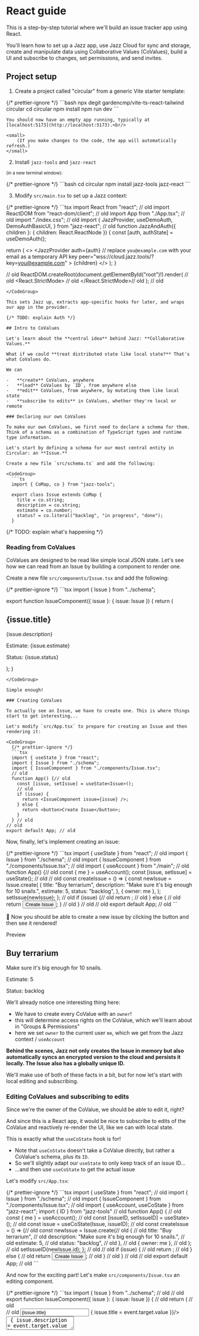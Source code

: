 
# React guide

This is a step-by-step tutorial where we'll build an issue tracker app using React.

You'll learn how to set up a Jazz app, use Jazz Cloud for sync and storage, create and manipulate data using
Collaborative Values (CoValues), build a UI and subscribe to changes, set permissions, and send invites.

## Project setup

1. Create a project called "circular" from a generic Vite starter template:

<CodeGroup>
  {/* prettier-ignore */}
  ```bash
  npx degit gardencmp/vite-ts-react-tailwind circular
  cd circular
  npm install
  npm run dev
  ```
</CodeGroup>

    You should now have an empty app running, typically at [localhost:5173](http://localhost:5173).<br/>

    <small>
        (If you make changes to the code, the app will automatically refresh.)
    </small>

2. Install `jazz-tools` and `jazz-react`<br/>

<small>(in a new terminal window):</small>

<CodeGroup>
  {/* prettier-ignore */}
  ```bash
  cd circular
  npm install jazz-tools jazz-react
  ```
</CodeGroup>

3. Modify `src/main.tsx` to set up a Jazz context:

<CodeGroup>
  {/* prettier-ignore */}
  ```tsx
  import React from "react"; // old
  import ReactDOM from "react-dom/client"; // old
  import App from "./App.tsx"; // old
  import "./index.css"; // old
  import {
  JazzProvider,
  useDemoAuth,
  DemoAuthBasicUI,
} from "jazz-react";
  // old
function JazzAndAuth({ children }: { children: React.ReactNode }) {
  const [auth, authState] = useDemoAuth();

  return (
    <>
      <JazzProvider
        auth={auth}
        // replace `you@example.com` with your email as a temporary API key
        peer="wss://cloud.jazz.tools/?key=you@example.com"
      >
        {children}
      </JazzProvider>
      <DemoAuthBasicUI appName="Circular" state={authState} />
    </>
  );
}

// old
ReactDOM.createRoot(document.getElementById("root")!).render( // old
<React.StrictMode> // old
  <JazzAndAuth>
    <App />
  </JazzAndAuth>
</React.StrictMode>// old
); // old
```
</CodeGroup>

This sets Jazz up, extracts app-specific hooks for later, and wraps our app in the provider.

{/* TODO: explain Auth */}

## Intro to CoValues

Let's learn about the **central idea** behind Jazz: **Collaborative Values.**

What if we could **treat distributed state like local state?** That's what CoValues do.

We can

-   **create** CoValues, anywhere
-   **load** CoValues by `ID`, from anywhere else
-   **edit** CoValues, from anywhere, by mutating them like local state
-   **subscribe to edits** in CoValues, whether they're local or remote

### Declaring our own CoValues

To make our own CoValues, we first need to declare a schema for them. Think of a schema as a combination of TypeScript types and runtime type information.

Let's start by defining a schema for our most central entity in Circular: an **Issue.**

Create a new file `src/schema.ts` and add the following:

<CodeGroup>
  ```ts
  import { CoMap, co } from "jazz-tools";

  export class Issue extends CoMap {
    title = co.string;
    description = co.string;
    estimate = co.number;
    status? = co.literal("backlog", "in progress", "done");
  }
  ```
</CodeGroup>

{/* TODO: explain what's happening */}

### Reading from CoValues

CoValues are designed to be read like simple local JSON state. Let's see how we can read from an Issue by building a component to render one.

Create a new file `src/components/Issue.tsx` and add the following:

<CodeGroup>
  {/* prettier-ignore */}
  ```tsx
  import { Issue } from "../schema";

  export function IssueComponent({ issue }: { issue: Issue }) {
    return (
      <div className="grid grid-cols-6 text-sm border-r border-b [&>*]:p-2 [&>*]:border-l [&>*]:border-t">
        <h2>{issue.title}</h2>
        <p className="col-span-3">{issue.description}</p>
        <p>Estimate: {issue.estimate}</p>
        <p>Status: {issue.status}</p>
      </div>
    );
  }
```
</CodeGroup>

Simple enough!

### Creating CoValues

To actually see an Issue, we have to create one. This is where things start to get interesting...

Let's modify `src/App.tsx` to prepare for creating an Issue and then rendering it:

<CodeGroup>
  {/* prettier-ignore */}
  ```tsx
  import { useState } from "react";
  import { Issue } from "./schema";
  import { IssueComponent } from "./components/Issue.tsx";
  // old
  function App() {// old
    const [issue, setIssue] = useState<Issue>();
    // old
    if (issue) {
      return <IssueComponent issue={issue} />;
    } else {
      return <button>Create Issue</button>;
    }
  } // old
// old
export default App; // old
```
</CodeGroup>

Now, finally, let's implement creating an issue:

<CodeGroup>
  {/* prettier-ignore */}
  ```tsx
  import { useState } from "react"; // old
  import { Issue } from "./schema"; // old
  import { IssueComponent } from "./components/Issue.tsx"; // old
  import { useAccount } from "./main";
  // old
  function App() {// old
  const { me } = useAccount();
  const [issue, setIssue] = useState<Issue>(); // old
  // old
  const createIssue = () => {
    const newIssue = Issue.create(
      {
        title: "Buy terrarium",
        description: "Make sure it's big enough for 10 snails.",
        estimate: 5,
        status: "backlog",
      },
      { owner: me },
    );
    setIssue(newIssue);
  };
  // old
  if (issue) {// old
      return <IssueComponent issue={issue} />; // old
    } else { // old
      return <button onClick={createIssue}>Create Issue</button>;
    } // old
  } // old
  // old
  export default App; // old
```
</CodeGroup>

🏁 Now you should be able to create a new issue by clicking the button and then see it rendered!

<div className="text-xs uppercase text-stone-400 dark:text-stone-600 tracking-wider -mb-3">
  Preview
</div>
<div className="p-3 md:-mx-3 rounded border border-stone-100 bg-white dark:bg-black not-prose">
  <div className="grid grid-cols-6 text-sm border-r border-b [&>*]:p-2 [&>*]:border-l [&>*]:border-t">
    <h2>Buy terrarium</h2>
    <p className="col-span-3">Make sure it's big enough for 10 snails.</p>
    <p>Estimate: 5</p>
    <p>Status: backlog</p>
  </div>
</div>

We'll already notice one interesting thing here:

-   We have to create every CoValue with an `owner`!
  -   this will determine access rights on the CoValue, which we'll learn about in "Groups & Permissions"
-   here we set `owner` to the current user `me`, which we get from the Jazz context / `useAccount`

**Behind the scenes, Jazz not only creates the Issue in memory but also automatically syncs an encrypted version to the cloud and persists it locally. The Issue also has a globally unique ID.**

We'll make use of both of these facts in a bit, but for now let's start with local editing and subscribing.

### Editing CoValues and subscribing to edits

Since we're the owner of the CoValue, we should be able to edit it, right?

And since this is a React app, it would be nice to subscribe to edits of the CoValue and reactively re-render the UI, like we can with local state.

This is exactly what the `useCoState` hook is for!

  -   Note that `useCoState` doesn't take a CoValue directly, but rather a CoValue's schema, plus its `ID`.
-   So we'll slightly adapt our `useState` to only keep track of an issue ID...
-   ...and then use `useCoState` to get the actual issue

Let's modify `src/App.tsx`:

<CodeGroup>
  {/* prettier-ignore */}
  ```tsx
  import { useState } from "react"; // old
  import { Issue } from "./schema"; // old
  import { IssueComponent } from "./components/Issue.tsx"; // old
  import { useAccount, useCoState } from "jazz-react";
  import { ID } from "jazz-tools"
  // old
  function App() { // old
  const { me } = useAccount(); // old
  const [issueID, setIssueID] = useState<ID<Issue>>();
  // old
  const issue = useCoState(Issue, issueID);
  // old
  const createIssue = () => {// old
    const newIssue = Issue.create(// old
      { // old
        title: "Buy terrarium", // old
        description: "Make sure it's big enough for 10 snails.", // old
        estimate: 5, // old
        status: "backlog", // old
      }, // old
      { owner: me }, // old
    ); // old
    setIssueID(newIssue.id);
  }; // old
  // old
  if (issue) { // old
    return <IssueComponent issue={issue} />; // old
  } else { // old
    return <button onClick={createIssue}>Create Issue</button>; // old
  } // old
} // old
// old
export default App; // old
```
</CodeGroup>

And now for the exciting part! Let's make `src/components/Issue.tsx` an editing component.

<CodeGroup>
  {/* prettier-ignore */}
  ```tsx
  import { Issue } from "../schema"; // old
  // old
  export function IssueComponent({ issue }: { issue: Issue }) { // old
    return ( // old
      <div className="grid grid-cols-6 text-sm border-r border-b [&>*]:p-2 [&>*]:border-l [&>*]:border-t"> // old
        <input type="text"
          value={issue.title}
          onChange={(event) => { issue.title = event.target.value }}/>
        <textarea className="col-span-3"
          value={issue.description}
          onChange={(event) => { issue.description = event.target.value }}/>
        <label className="flex">
          Estimate:
          <input type="number" className="text-right min-w-0"
                value={issue.estimate}
                onChange={(event) => { issue.estimate = Number(event.target.value) }}/>
        </label>
        <select
          value={issue.status}
          onChange={(event) => {
            issue.status = event.target.value as "backlog" | "in progress" | "done"
          }}
        >
          <option value="backlog">Backlog</option>
          <option value="in progress">In Progress</option>
          <option value="done">Done</option>
        </select>
      </div>
    );
  }
```
</CodeGroup>

<div className="text-xs uppercase text-stone-400 dark:text-stone-600 tracking-wider -mb-3">
  Preview
</div>
<div className="p-3 md:-mx-3 rounded border border-stone-100 bg-white dark:bg-black not-prose">
  <div className="grid grid-cols-6 text-sm border-r border-b [&>*]:p-2 [&>*]:border-l [&>*]:border-t">
    <input type="text" value={"Buy terrarium"} />
    <input
      type="text"
      className="col-span-3"
      value={"Make sure it's big enough for 10 snails."}
    />
    <label className="flex">
      Estimate:{" "}
      <input type="number" value={5} className="text-right min-w-0" />
    </label>
    <select value={"backlog"}>
      <option value="backlog">Backlog</option>
      <option value="in progress">In Progress</option>
      <option value="done">Done</option>
    </select>
  </div>
</div>

🏁 Now you should be able to edit the issue after creating it!

You'll immediately notice that we're doing something non-idiomatic for React: we mutate the issue directly, by assigning to its properties.

This works because CoValues

-   intercept these edits
-   update their local view accordingly (React doesn't really care after rendering)
-   notify subscribers of the change (who will receive a fresh, updated view of the CoValue)

<aside className="text-sm border border-stone-300 dark:border-stone-700 rounded px-4 my-4 max-w-3xl [&_pre]:mx-0">
  <h4 className="not-prose text-base py-2 mb-3 px-4 border-b border-stone-300 dark:border-stone-700">💡 A Quick Overview of Subscribing to CoValues</h4>

  There are three main ways to subscribe to a CoValue:

  1.  Directly on an instance:

  <CodeGroup size="sm">
    ```ts
    const unsub = issue.subscribe([], (updatedIssue) => console.log(updatedIssue));
    ```
  </CodeGroup>

  2.  If you only have an ID (this will load the issue if needed):

  <CodeGroup size="sm">
    ```ts
    const unsub = Issue.subscribe(issueID, me, [], (updatedIssue) => {
    console.log(updatedIssue);
  });
    ```
  </CodeGroup>

  3.  If you're in a React component, to re-render reactively:

  `tsx
  const issue = useCoState(Issue, issueID);
  `


  By the way, `useCoState` is basically just an optimized version of
  <CodeGroup size="sm">
    ```ts
    function useCoState<V extends CoValue>(Schema: CoValueClass<V>, id?: ID<V>): V | undefined {
    const { me } = useAccount();
    const [value, setValue] = useState<V>();

    useEffect(() => Schema.subscribe(id, me, [], setValue), [id]);

    return value;
  }
    ```
  </CodeGroup>

</aside>

We have one subscriber on our Issue, with `useCoState` in `src/App.tsx`, which will cause the `App` component and its children **to** re-render whenever the Issue changes.

### Automatic local & cloud persistence

So far our Issue CoValues just looked like ephemeral local state. We'll now start exploring the first main feature that makes CoValues special: **automatic persistence.**

Actually, all the Issue CoValues we've created so far **have already been automatically persisted** to the cloud and locally - but we lose track of their ID after a reload.

So let's store the ID in the browser's URL and make sure our useState is in sync with that.

<CodeGroup>
  {/* prettier-ignore */}
  ```tsx
  import { useState } from "react"; // old
  import { Issue } from "./schema"; // old
  import { IssueComponent } from "./components/Issue.tsx"; // old
  import { useAccount, useCoState } from "jazz-react"; // old
  import { ID } from "jazz-tools" // old
  // old
  function App() { // old
  const { me } = useAccount(); // old
  const [issueID, setIssueID] = useState<ID<Issue> | undefined>(
  (window.location.search?.replace("?issue=", "") || undefined) as ID<Issue> | undefined,
  );
  // old
  const issue = useCoState(Issue, issueID); // old
  // old
  const createIssue = () => {// old
    const newIssue = Issue.create(// old
      { // old
        title: "Buy terrarium", // old
        description: "Make sure it's big enough for 10 snails.", // old
        estimate: 5, // old
        status: "backlog", // old
      }, // old
      { owner: me }, // old
    ); // old
    setIssueID(newIssue.id); // old
    window.history.pushState({}, "", `?issue=${newIssue.id}`);
  }; // old
  // old
  if (issue) { // old
    return <IssueComponent issue={issue} />; // old
  } else { // old
    return <button onClick={createIssue}>Create Issue</button>; // old
  } // old
} // old
// old
export default App; // old
```
</CodeGroup>

🏁 Now you should be able to create an issue, edit it, reload the page, and still see the same issue.

### Remote sync

To see that sync is also already working, try the following:

-   copy the URL to a new tab in the same browser window and see the same issue
-   edit the issue and see the changes reflected in the other tab!

This works because we load the issue as the same account that created it and owns it (remember how you set `{ owner: me }`).

But how can we share an Issue with someone else?

### Simple public sharing

We'll learn more about access control in "Groups & Permissions", but for now let's build a super simple way of sharing an Issue by just making it publicly readable & writable.

All we have to do is create a new group to own each new issue and add "everyone" as a "writer":

<CodeGroup>
  {/* prettier-ignore */}
  ```tsx
  import { useState } from "react"; // old
  import { Issue } from "./schema"; // old
  import { IssueComponent } from "./components/Issue.tsx"; // old
  import { useAccount, useCoState } from "jazz-react"; // old
  import { ID, Group } from "jazz-tools"
  // old
  function App() { // old
  const { me } = useAccount(); // old
  const [issueID, setIssueID] = useState<ID<Issue> | undefined>(// old
  (window.location.search?.replace("?issue=", "") || undefined) as ID<Issue> | undefined,// old
  ); // old
  // old
  const issue = useCoState(Issue, issueID); // old
  // old
  const createIssue = () => { // old
    const group = Group.create({ owner: me });
    group.addMember("everyone", "writer");
    // old
    const newIssue = Issue.create( // old
      { // old
        title: "Buy terrarium", // old
        description: "Make sure it's big enough for 10 snails.", // old
        estimate: 5, // old
        status: "backlog", // old
      }, // old
      { owner: group },
    ); // old
    setIssueID(newIssue.id); // old
    window.history.pushState({}, "", `?issue=${newIssue.id}`); // old
  }; // old
  // old
  if (issue) { // old
    return <IssueComponent issue={issue} />; // old
  } else { // old
    return <button onClick={createIssue}>Create Issue</button>; // old
  } // old
} // old
// old
export default App; // old
```
</CodeGroup>

🏁 Now you should be able to open the Issue (with its unique URL) on another device or browser, or send it to a friend and you should be able to **edit it together in realtime!**

This concludes our intro to the essence of CoValues. Hopefully you're starting to have a feeling for how CoValues behave and how they're magically available everywhere.

## Refs & auto-subscribe

Now let's have a look at how to compose CoValues into more complex structures and build a whole app around them.

Let's extend our two data model to include "Projects" which have a list of tasks and some properties of their own.

Using plain objects, you would probably type a Project like this:

<CodeGroup>
  ```ts
  type Project = {
  name: string;
  issues: Issue[];
};
  ```
</CodeGroup>

In order to create this more complex structure in a fully collaborative way, we're going to need _references_ that allow us to nest or link CoValues.

Add the following to `src/schema.ts`:

<CodeGroup>
  ```ts
  import { CoMap, CoList, co } from "jazz-tools";
  // old
  export class Issue extends CoMap { // old
    title = co.string; // old
    description = co.string; // old
    estimate = co.number; // old
    status? = co.literal("backlog", "in progress", "done"); // old
  } // old
  // old
  export class ListOfIssues extends CoList.Of(co.ref(Issue)) {}

  export class Project extends CoMap {
  name = co.string;
  issues = co.ref(ListOfIssues);
}
  ```
</CodeGroup>

Now let's change things up a bit in terms of components as well.

First, we'll change `App.tsx` to create and render `Project`s instead of `Issue`s. (We'll move the `useCoState` into the `ProjectComponent` we'll create in a second).

<CodeGroup>
  {/* prettier-ignore */}
  ```tsx
  import { useState } from "react"; // old
  import { Project, ListOfIssues } from "./schema";
  import { ProjectComponent } from "./components/Project.tsx";
  import { useAccount } from "jazz-react";
  import { ID, Group } from "jazz-tools"
  // old
  function App() { // old
  const { me } = useAccount(); // old
  const [projectID, setProjectID] = useState<ID<Project> | undefined>(
  (window.location.search?.replace("?project=", "") || undefined) as ID<Project> | undefined
  );
  // old
  const issue = useCoState(Issue, issueID); // *bin*
  // old
  const createProject = () => {
    const group = Group.create({ owner: me });
    group.addMember("everyone", "writer");

    const newProject = Project.create(
      {
        name: "New Project",
        issues: ListOfIssues.create([], { owner: group })
      },
      { owner: group },
    );
    setProjectID(newProject.id);
    window.history.pushState({}, "", `?project=${newProject.id}`);
  };
  // old
  if (projectID) {
    return <ProjectComponent projectID={projectID} />;
  } else {
    return <button onClick={createProject}>Create Project</button>;
  }
} // old
// old
export default App; // old
```
</CodeGroup>

Now we'll actually create the `ProjectComponent` that renders a `Project` and its `Issue`s.

Create a new file `src/components/Project.tsx` and add the following:

<CodeGroup>
  {/* prettier-ignore */}
  ```tsx
  import { ID } from "jazz-tools";
  import { Project, Issue } from "../schema";
  import { IssueComponent } from "./Issue.tsx";
  import { useCoState } from "jazz-react";

  export function ProjectComponent({ projectID }: { projectID: ID<Project> }) {
  const project = useCoState(Project, projectID);

  const createAndAddIssue = () => {
    project?.issues?.push(Issue.create({
      title: "",
      description: "",
      estimate: 0,
      status: "backlog",
    }, { owner: project._owner }));
  };

  return project ? (
      <div>
        <h1>{project.name}</h1>
        <div className="border-r border-b">
          {project.issues?.map((issue) => (
            issue && <IssueComponent key={issue.id} issue={issue} />
          ))}
          <button onClick={createAndAddIssue}>Create Issue</button>
        </div>
      </div>
    ) : (
      <div>Loading project...</div>
    );
}
```
</CodeGroup>

🏁 Now you should be able to create a project, add issues to it, share it, and edit it collaboratively!

Two things to note here:

-   We create a new Issue like before, and then push it into the `issues` list of the Project. By setting the `owner` to the Project's owner, we ensure that the Issue has the same access rights as the project itself.
-   We only need to use `useCoState` on the Project, and the nested `ListOfIssues` and each `Issue` will be **automatically loaded and subscribed to when we access them.**
-   However, because either the `Project`, `ListOfIssues`, or each `Issue` might not be loaded yet, we have to check for them being defined.

### Precise loading depths

The load-and-subscribe-on-access is a convenient way to have your rendering drive data loading (including in nested components!) and lets you quickly chuck UIs together without worrying too much about the shape of all data you'll need.

But you can also take more precise control over loading by defining a minimum-depth to load in `useCoState`:

<CodeGroup>
  {/* prettier-ignore */}
  ```tsx
  import { ID } from "jazz-tools";// old
  import { Project, Issue } from "../schema"; // old
  import { IssueComponent } from "./Issue.tsx"; // old
  import { useCoState } from "jazz-react"; // old
  // old
  export function ProjectComponent({ projectID }: { projectID: ID<Project> }) {// old
  const project = useCoState(Project, projectID, { issues: [{}] });

  const createAndAddIssue = () => {// old
    project?.issues.push(Issue.create({
      title: "",// old
      description: "",// old
      estimate: 0,// old
      status: "backlog",// old
    }, { owner: project._owner }));// old
  };// old
// old
  return project ? (// old
    <div>// old
      <h1>{project.name}</h1>// old
      <div className="border-r border-b">// old
        {project.issues.map((issue) => (
          <IssueComponent key={issue.id} issue={issue} />
        ))}// old
        <button onClick={createAndAddIssue}>Create Issue</button>// old
      </div>// old
    </div>// old
  ) : (// old
    <div>Loading project...</div>// old
  );// old
}// old
```
</CodeGroup>

The loading-depth spec `{ issues: [{}] }` means "in `Project`, load `issues` and load each item in `issues` shallowly". (Since an `Issue` doesn't have any further references, "shallowly" actually means all its properties will be available).

-   Now, we can get rid of a lot of coniditional accesses because we know that once `project` is loaded, `project.issues` and each `Issue` in it will be loaded as well.
-   This also results in only one rerender and visual update when everything is loaded, which is faster (especially for long lists) and gives you more control over the loading UX.

{/* TODO: explain about not loaded vs not set/defined and `_refs` basics */}

## Groups & permissions

We've seen briefly how we can use Groups to give everyone access to a Project,
and how we can use `{ owner: me }` to make something private to the current user.

### Groups / Accounts as permission scopes

This gives us a hint of how permissions work in Jazz: **every CoValue has an owner,
and the access rights on that CoValue are determined by its owner.**

- If the owner is an Account, only that Account can read and write the CoValue.
- If the owner is a Group, the access rights depend on the *role* of the Account (that is trying to access the CoValue) in that Group.
- `"reader"`s can read but not write to CoValues belonging to the Group.
- `"writer"`s can read and write to CoValues belonging to the Group.
- `"admin"`s can read and write to CoValues belonging to the Group *and can add and remove other members from the Group itself.*

### Creating invites

There is also an abstraction for creating *invitations to join a Group* (with a specific role) that you can use
to add people without having to know their Account ID.

Let's use these abstractions to build teams for a Project that we can invite people to.

Turns out, we're already mostly there! First, let's remove making the Project public:

<CodeGroup>
  {/* prettier-ignore */}
  ```tsx
  import { useState } from "react"; // old
  import { Project, ListOfIssues } from "./schema"; // old
  import { ProjectComponent } from "./components/Project.tsx"; // old
  import { useAccount } from "jazz-react"; // old
  import { ID, Group } from "jazz-tools" // old
  // old
  function App() { // old
    const { me } = useAccount(); // old
    const [projectID, setProjectID] = useState<ID<Project> | undefined>( // old
    (window.location.search?.replace("?project=", "") || undefined) as ID<Project> | undefined, // old
    ); // old
    // old
    const createProject = () => { // old
    const group = Group.create({ owner: me }); // old
    group.addMember("everyone", "writer"); // *bin*
    // old
    const newProject = Project.create( // old
      { // old
        name: "New Project", // old
        issues: ListOfIssues.create([], { owner: group }) // old
      }, // old
      { owner: group }, // old
    ); // old
    setProjectID(newProject.id); // old
    window.history.pushState({}, "", `?project=${newProject.id}`); // old
  }; // old
    // old
  if (projectID) { // old
    return <ProjectComponent projectID={projectID} />; // old
  } else { // old
    return <button onClick={createProject}>Create Project</button>; // old
  } // old
} // old
// old
export default App; // old
```
</CodeGroup>

Now, inside ProjectComponent, let's add a button to invite guests (read-only) or members (read-write) to the Project.

<CodeGroup>
  {/* prettier-ignore */}
  ```tsx
  import { ID } from "jazz-tools"; // old
  import { Project, Issue } from "../schema"; // old
  import { IssueComponent } from "./Issue.tsx"; // old
  import { useCoState } from "jazz-react"; // old
  import { createInviteLink } from "jazz-react";
  // old

  export function ProjectComponent({ projectID }: { projectID: ID<Project> }) {// old
    const project = useCoState(Project, projectID, { issues: [{}] }); // old

    const invite = (role: "reader" | "writer") => {
    const link = createInviteLink(project, role, { valueHint: "project" });
    navigator.clipboard.writeText(link);
  };

  const createAndAddIssue = () => {// old
    project?.issues.push(Issue.create({ // old
      title: "",// old
      description: "",// old
      estimate: 0,// old
      status: "backlog",// old
    }, { owner: project._owner }));// old
  };// old
// old
  return project ? (// old
    <div>// old
      <h1>{project.name}</h1>// old
      {project._owner?.myRole() === "admin" && (
        <>
          <button onClick={() => invite("reader")}>Invite Guest</button>
          <button onClick={() => invite("writer")}>Invite Member</button>
        </>
      )}
      <div className="border-r border-b">// old
        {project.issues.map((issue) => ( // old
          <IssueComponent key={issue.id} issue={issue} /> // old
        ))}// old
        <button onClick={createAndAddIssue}>Create Issue</button>// old
      </div>// old
    </div>// old
  ) : (// old
    <div>Loading project...</div>// old
  );// old
}// old
```
</CodeGroup>

### Consuming invites

<ComingSoon/>
